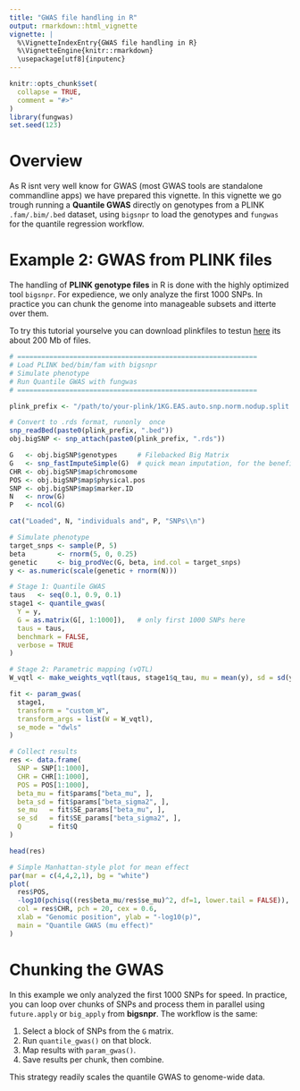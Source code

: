 ```yaml
---
title: "GWAS file handling in R"
output: rmarkdown::html_vignette
vignette: |
  %\VignetteIndexEntry{GWAS file handling in R}
  %\VignetteEngine{knitr::rmarkdown}
  \usepackage[utf8]{inputenc}
---
```



```r
knitr::opts_chunk$set(
  collapse = TRUE,
  comment = "#>"
)
library(fungwas)
set.seed(123)
```

# Overview

As R isnt very well know for GWAS (most GWAS tools are standalone commandline apps) we have prepared this vignette. In this vignette we go trough running a **Quantile GWAS** directly on genotypes from a PLINK `.fam/.bim/.bed` dataset, using `bigsnpr` to load the genotypes and `fungwas` for the quantile regression workflow.


# Example 2: GWAS from PLINK files

The handling of **PLINK genotype files** in R is done with the highly optimized tool `bigsnpr`. For expedience, we only analyze the first 1000 SNPs. In practice you can chunk the genome into manageable subsets and itterte over them.

To try this tutorial yourselve you can download plinkfiles to testun [here](https://www.dropbox.com/scl/fi/41ep8xbdccp9xw5epim19/1KG.EAS.auto.snp.norm.nodup.split.rare002.common015.missing.zip?rlkey=tklapxwypeg79b1sx03o6ycs7&dl=1) its about 200 Mb of files.


```r
# ============================================================
# Load PLINK bed/bim/fam with bigsnpr
# Simulate phenotype
# Run Quantile GWAS with fungwas
# ============================================================

plink_prefix <- "/path/to/your-plink/1KG.EAS.auto.snp.norm.nodup.split.rare002.common015.missing/1KG.EAS.auto.snp.norm.nodup.split.rare002.common015.missing"   # without extension

# Convert to .rds format, runonly  once
snp_readBed(paste0(plink_prefix, ".bed"))   
obj.bigSNP <- snp_attach(paste0(plink_prefix, ".rds"))

G   <- obj.bigSNP$genotypes     # Filebacked Big Matrix
G   <- snp_fastImputeSimple(G)  # quick mean imputation, for the benefit of simulation
CHR <- obj.bigSNP$map$chromosome
POS <- obj.bigSNP$map$physical.pos
SNP <- obj.bigSNP$map$marker.ID
N   <- nrow(G)
P   <- ncol(G)

cat("Loaded", N, "individuals and", P, "SNPs\\n")

# Simulate phenotype
target_snps <- sample(P, 5)
beta        <- rnorm(5, 0, 0.25)
genetic     <- big_prodVec(G, beta, ind.col = target_snps)
y <- as.numeric(scale(genetic + rnorm(N)))

# Stage 1: Quantile GWAS
taus   <- seq(0.1, 0.9, 0.1)
stage1 <- quantile_gwas(
  Y = y,
  G = as.matrix(G[, 1:1000]),   # only first 1000 SNPs here
  taus = taus,
  benchmark = FALSE,
  verbose = TRUE
)

# Stage 2: Parametric mapping (vQTL)
W_vqtl <- make_weights_vqtl(taus, stage1$q_tau, mu = mean(y), sd = sd(y))

fit <- param_gwas(
  stage1,
  transform = "custom_W",
  transform_args = list(W = W_vqtl),
  se_mode = "dwls"
)

# Collect results
res <- data.frame(
  SNP = SNP[1:1000],
  CHR = CHR[1:1000],
  POS = POS[1:1000],
  beta_mu = fit$params["beta_mu", ],
  beta_sd = fit$params["beta_sigma2", ],
  se_mu   = fit$SE_params["beta_mu", ],
  se_sd   = fit$SE_params["beta_sigma2", ],
  Q       = fit$Q
)

head(res)

# Simple Manhattan-style plot for mean effect
par(mar = c(4,4,2,1), bg = "white")
plot(
  res$POS,
  -log10(pchisq((res$beta_mu/res$se_mu)^2, df=1, lower.tail = FALSE)),
  col = res$CHR, pch = 20, cex = 0.6,
  xlab = "Genomic position", ylab = "-log10(p)",
  main = "Quantile GWAS (mu effect)"
)
```


# Chunking the GWAS

In this example we only analyzed the first 1000 SNPs for speed. In practice, you can loop over chunks of SNPs and process them in parallel using `future.apply` or `big_apply` from **bigsnpr**. The workflow is the same:

1. Select a block of SNPs from the `G` matrix.
2. Run `quantile_gwas()` on that block.
3. Map results with `param_gwas()`.
4. Save results per chunk, then combine.

This strategy readily scales the quantile GWAS to genome-wide data.

